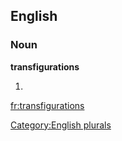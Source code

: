 
==English==

===Noun===
'''transfigurations'''

# {{plural of|[[transfiguration]]}}

[[Category:English plurals]]

[[fr:transfigurations]]